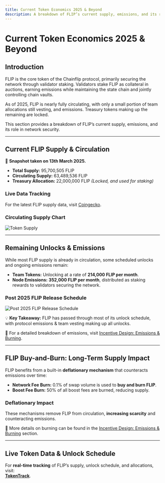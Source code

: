 ```yaml
---
title: Current Token Economics 2025 & Beyond
description: A breakdown of FLIP’s current supply, emissions, and its role in securing the Chainflip network.
---
```


# Current Token Economics 2025 & Beyond

## Introduction

FLIP is the core token of the Chainflip protocol, primarily securing the network through validator staking. Validators stake FLIP as collateral in auctions, earning emissions while maintaining the state chain and jointly controlling chain vaults.

As of 2025, FLIP is nearly fully circulating, with only a small portion of team allocations still vesting, and emissions. Treasury tokens making up the remaining are locked.

This section provides a breakdown of FLIP’s current supply, emissions, and its role in network security.

---

## Current FLIP Supply & Circulation

📌 **Snapshot taken on 13th March 2025.**

- **Total Supply:** 95,700,505 FLIP  
- **Circulating Supply:** 63,489,536 FLIP  
- **Treasury Allocation:** 22,000,000 FLIP _(Locked, and used for staking)_

### Live Data Tracking  
For the latest FLIP supply data, visit [Coingecko](https://www.coingecko.com/en/coins/chainflip).

### **Circulating Supply Chart**
![Token Supply](/concepts/supplypiechart.png)

---

## Remaining Unlocks & Emissions

While most FLIP supply is already in circulation, some scheduled unlocks and ongoing emissions remain:

- **Team Tokens:** Unlocking at a rate of **214,000 FLIP per month**.
- **Node Emissions:** **352,000 FLIP per month**, distributed as staking rewards to validators securing the network.

### **Post 2025 FLIP Release Schedule**
![Post 2025 FLIP Release Schedule](/concepts/FLIPreleaseschedule.png)

💡 **Key Takeaway:** FLIP has passed through most of its unlock schedule, with protocol emissions & team vesting making up all unlocks.

📌 For a detailed breakdown of emissions, visit [Incentive Design: Emissions & Burning](./incentive-design-emission-and-burning).

---

## FLIP Buy-and-Burn: Long-Term Supply Impact

FLIP benefits from a built-in **deflationary mechanism** that counteracts emissions over time:

- **Network Fee Burn:** 0.1% of swap volume is used to **buy and burn FLIP**.
- **Boost Fee Burn:** 50% of all boost fees are burned, reducing supply.

### Deflationary Impact
These mechanisms remove FLIP from circulation, **increasing scarcity** and counteracting emissions.

📌 More details on burning can be found in the [Incentive Design: Emissions & Burning](./incentive-design-emission-and-burning) section.

---

## Live Token Data & Unlock Schedule

For **real-time tracking** of FLIP’s supply, unlock schedule, and allocations, visit:  
**[TokenTrack](https://tokentrack.co/tokens/chainflip)**.